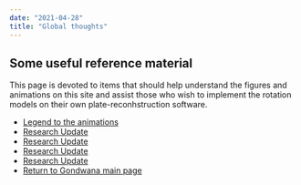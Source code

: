 ```yaml
---
date: "2021-04-28"
title: "Global thoughts"
---
```


## Some useful reference material

This page is devoted to items that should help understand the figures and animations on this site and assist those who wish to implement the rotation models on their own
plate-reconhstruction software.

* [Legend to the animations](../legend-to-the-anims)
* [Research Update](../../gondwana)
* [Research Update](../../gondwana)
* [Research Update](../../gondwana)
* [Research Update](../../gondwana)
* [Return to Gondwana main page](../../gondwana)
